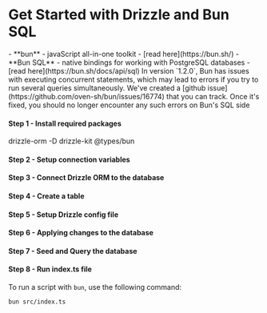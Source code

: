 
<Breadcrumbs/>

# Get Started with Drizzle and Bun SQL

<Prerequisites>  
  - **bun** - javaScript all-in-one toolkit - [read here](https://bun.sh/)
  - **Bun SQL** - native bindings for working with PostgreSQL databases - [read here](https://bun.sh/docs/api/sql)
</Prerequisites>

<Callout type='error'>
In version `1.2.0`, Bun has issues with executing concurrent statements, which may lead to errors if you try to run several queries simultaneously.
We've created a [github issue](https://github.com/oven-sh/bun/issues/16774) that you can track. Once it's fixed, you should no longer encounter any such errors on Bun's SQL side
</Callout>

<FileStructure />

#### Step 1 - Install required packages
<Npm>
  drizzle-orm
  -D drizzle-kit @types/bun
</Npm>

#### Step 2 - Setup connection variables

<SetupEnv env_variable='DATABASE_URL' />

#### Step 3 - Connect Drizzle ORM to the database

<ConnectBun/>

#### Step 4 - Create a table

<CreateTable/>

#### Step 5 - Setup Drizzle config file

<SetupConfig dialect='postgresql' env_variable='DATABASE_URL'/>

#### Step 6 - Applying changes to the database

<ApplyChanges />

#### Step 7 - Seed and Query the database

<QueryDatabase dialect='bun-sql' env_variable='DATABASE_URL'/>

#### Step 8 - Run index.ts file

To run a script with `bun`, use the following command:
```bash copy
bun src/index.ts
```
